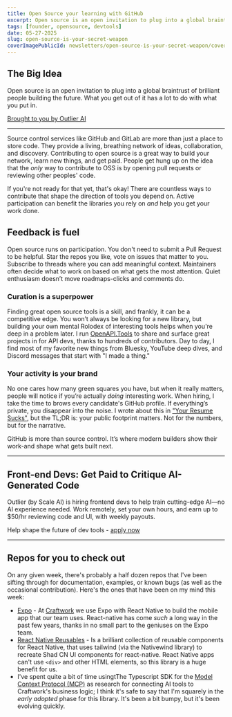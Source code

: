 ```yaml
---
title: Open Source your learning with GitHub
excerpt: Open source is an open invitation to plug into a global braintrust of brilliant people building the future. What you get out of it has a lot to do with what you put in.
tags: [founder, opensource, devtools]
date: 05-27-2025
slug: open-source-is-your-secret-weapon
coverImagePublicId: newsletters/open-source-is-your-secret-weapon/cover
---
```


## The Big Idea

Open source is an open invitation to plug into a global braintrust of brilliant people building the future. What you get out of it has a lot to do with what you put in.

<a href="https://tiny.outlier.ai/yckz3zcs" className="text-xs lg:text-xs xl:text-xs">
  Brought to you by Outlier AI
</a>

---

Source control services like GitHub and GitLab are more than just a place to store code. They provide a living, breathing network of ideas, collaboration, and discovery. Contributing to open source is a great way to build your network, learn new things, and get paid. People get hung up on the idea that the _only_ way to contribute to OSS is by opening pull requests or reviewing other peoples' code.

If you're not ready for that yet, that's okay! There are countless ways to contribute that shape the direction of tools you depend on. Active participation can benefit the libraries you rely on _and_ help you get your work done.

## Feedback is fuel

Open source runs on participation. You don't need to submit a Pull Request to be helpful. Star the repos you like, vote on issues that matter to you. Subscribe to threads where you can add meaningful context. Maintainers often decide what to work on based on what gets the most attention. Quiet enthusiasm doesn’t move roadmaps-clicks and comments do.

### Curation is a superpower

Finding great open source tools is a skill, and frankly, it can be a competitive edge. You won’t always be looking for a new library, but building your own mental Rolodex of interesting tools helps when you're deep in a problem later. I run [OpenAPI.Tools](https://openapi.tools/) to share and surface great projects in for API devs, thanks to hundreds of contributors. Day to day, I find most of my favorite new things from Bluesky, YouTube deep dives, and Discord messages that start with "I made a thing."

### Your activity is your brand

No one cares how many green squares you have, but when it really matters, people will notice if you’re actually _doing_ interesting work. When hiring, I take the time to brows every candidate's GitHub profile. If everything’s private, you disappear into the noise. I wrote about this in ["Your Resume Sucks"](https://mikebifulco.com/newsletter/your-resume-sucks), but the TL;DR is: your public footprint matters. Not for the numbers, but for the narrative.

GitHub is more than source control. It’s where modern builders show their work-and shape what gets built next.

---

## Front-end Devs: Get Paid to Critique AI-Generated Code
Outlier (by Scale AI) is hiring frontend devs to help train cutting-edge AI—no AI experience needed. Work remotely, set your own hours, and earn up to $50/hr reviewing code and UI, with weekly payouts.

Help shape the future of dev tools - [apply now](https://tiny.outlier.ai/yckz3zcs)

---

## Repos for you to check out

On any given week, there's probably a half dozen repos that I've been sifting through for documentation, examples, or known bugs (as well as the occasional contribution). Here's the ones that have been on my mind this week:

- [Expo](https://github.com/expo/expo) - At [Craftwork](https://craftwork.com?utm_source=mikebifulco&utm_medium=email&utm_campaign=open-source-for-everything) we use Expo with React Native to build the mobile app that our team uses. React-native has come _such_ a long way in the past few years, thanks in no small part to the geniuses on the Expo team.
- [React Native Reusables](https://github.com/mrzachnugent/react-native-reusables) - Is a brilliant collection of reusable components for React Native, that uses tailwind (via the Nativewind library) to recreate Shad CN UI components for react-native. React Native apps can't use `<div>` and other HTML elements, so this library is a huge benefit for us.
- I've spent quite a bit of time usingtThe Typescript SDK for the [Model Context Protocol (MCP)](https://github.com/modelcontextprotocol/typescript-sdk) as research for connecting AI tools to Craftwork's business logic; I think it's safe to say that I'm squarely in the _early adopted_ phase for this library. It's been a bit bumpy, but it's been evolving quickly.
